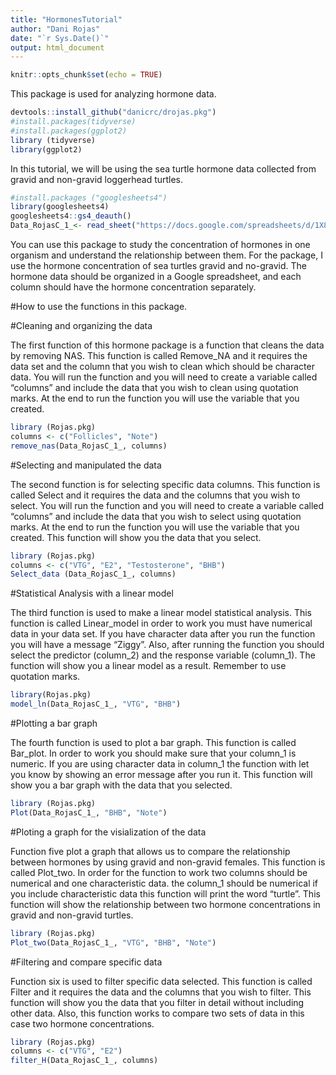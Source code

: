 ```yaml
---
title: "HormonesTutorial"
author: "Dani Rojas"
date: "`r Sys.Date()`"
output: html_document
---
```


```r
knitr::opts_chunk$set(echo = TRUE)
```

This package is used for analyzing hormone data.

```r
devtools::install_github("danicrc/drojas.pkg")
#install.packages(tidyverse)
#install.packages(ggplot2)
library (tidyverse)
library(ggplot2)
```

In this tutorial, we will be using the sea turtle hormone data collected from gravid and non-gravid loggerhead turtles.

```r
#install.packages ("googlesheets4")
library(googlesheets4)
googlesheets4::gs4_deauth()
Data_RojasC_1_<- read_sheet("https://docs.google.com/spreadsheets/d/1X8VwD7pLS437uzxXK2OaZDiklGRgoYlYfCu3BsmlO5s/edit?usp=sharing")
```

You can use this package to study the concentration of hormones in one organism and understand the relationship between them. For the package, I use the hormone concentration of sea turtles gravid and no-gravid. The hormone data should be organized in a Google spreadsheet, and each column should have the hormone concentration separately.

#How to use the functions in this package.

#Cleaning and organizing the data

The first function of this hormone package is a function that cleans the data by removing NAS. This function is called Remove_NA and it requires the data set and the column that you wish to clean which should be character data. You will run the function and you will need to create a variable called "columns" and include the data that you wish to clean using quotation marks. At the end to run the function you will use the variable that you created. 


```r
library (Rojas.pkg)
columns <- c("Follicles", "Note")
remove_nas(Data_RojasC_1_, columns)
```

#Selecting and manipulated the data 

The second function is for selecting specific data columns. This function is called Select and it requires the data and the columns that you wish to select. You will run the function and you will need to create a variable called "columns" and include the data that you wish to select using quotation marks. At the end to run the function you will use the variable that you created. This function will show you the data that you select. 

```r
library (Rojas.pkg)
columns <- c("VTG", "E2", "Testosterone", "BHB")
Select_data (Data_RojasC_1_, columns)
```

#Statistical Analysis with a linear model

The third function is used to make a linear model statistical analysis. This function is called Linear_model in order to work you must have numerical data in your data set. If you have character data after you run the function you will have a message "Ziggy". Also, after running the function you should select the predictor (column_2) and the response variable (column_1). The function will show you a linear model as a result. Remember to use quotation marks.  

```r
library(Rojas.pkg)
model_ln(Data_RojasC_1_, "VTG", "BHB")
```

#Plotting a bar graph

The fourth function is used to plot a bar graph. This function is called Bar_plot. In order to work you should make sure that your column_1 is numeric. If you are using character data in column_1 the function with let you know by showing an error message after you run it. This function will show you a bar graph with the data that you selected. 

```r
library (Rojas.pkg)
Plot(Data_RojasC_1_, "BHB", "Note")
```

#Ploting a graph for the visialization of the data

Function five plot a graph that allows us to compare the relationship between hormones by using gravid and non-gravid females. This function is called Plot_two. In order for the function to work two columns should be numerical and one characteristic data. the column_1 should be numerical if you include characteristic data this function will print the word "turtle". This function will show the relationship between two hormone concentrations in gravid and non-gravid turtles.  

```r
library (Rojas.pkg)
Plot_two(Data_RojasC_1_, "VTG", "BHB", "Note")
```

#Filtering and compare specific data

Function six is used to filter specific data selected. This function is called Filter and it requires the data and the columns that you wish to filter. This function will show you the data that you filter in detail without including other data. Also, this function works to compare two sets of data in this case two hormone concentrations. 

```r
library (Rojas.pkg)
columns <- c("VTG", "E2")
filter_H(Data_RojasC_1_, columns)
```